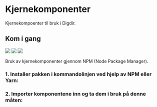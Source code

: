 
<Meta title="Kjernekomponenter/Introduksjon" />

# Kjernekomponenter
Kjernekompoenter til bruk i Digdir.
## Kom i gang

[![](https://img.shields.io/npm/v/@digdir/design-system-react?label=@digdir/design-system-react&color=0051be)](https://www.npmjs.com/package/@digdir/design-system-react)
[![](https://img.shields.io/npm/dm/@digdir/design-system-react.svg)](https://www.npmjs.com/package/@digdir/design-system-react)
[![](https://img.shields.io/badge/licence-BSD3-yellowgreen?color=yellowgreen)](https://opensource.org/licenses/BSD-3-Clause)

Bruk av kjernekomponenter gjennom NPM (Node Package Manager).

### 1. Installer pakken i kommandolinjen ved hjelp av NPM eller Yarn:

<CodeSnippet children='npm install @digdir/design-system-react' language='markup'/>
<CodeSnippet children='yarn add @digdir/design-system-react' language='markup'/>

### 2. Importer komponentene inn og ta dem i bruk på denne måten:

<CodeSnippet children='// Importer
// Bruk komponenten
<Button variant="secondary">Les mer</Button>' language='javascript'/>
